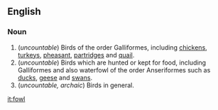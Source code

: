 ==English==

===Noun===
# (''uncountable'') Birds of the order Galliformes, including [[chicken]]s, [[turkey]]s, [[pheasant]], [[partridge]]s and [[quail]].
# (''uncountable'') Birds which are hunted or kept for food, including Galliformes and also waterfowl of the order Anseriformes such as [[duck]]s, [[goose|geese]] and [[swan]]s.
# (''uncountable, archaic'') Birds in general.

[[it:fowl]]
